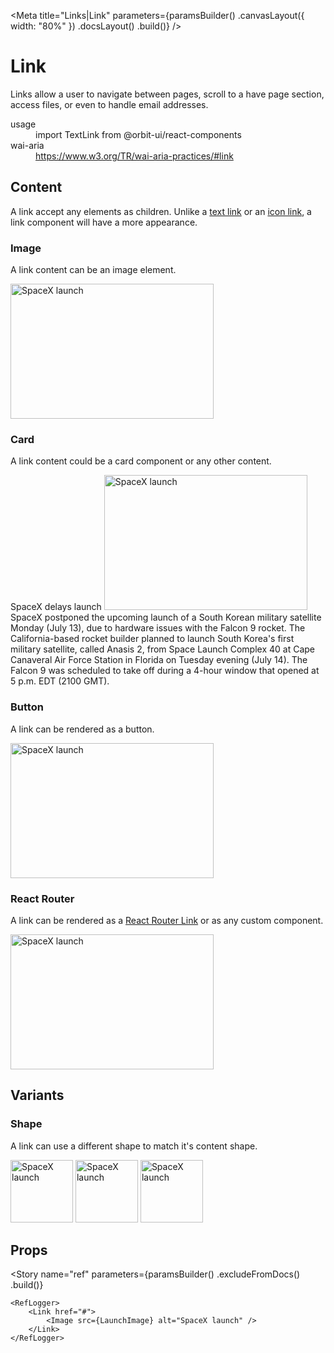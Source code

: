 
<Meta
    title="Links|Link"
    parameters={paramsBuilder()
        .canvasLayout({ width: "80%" })
        .docsLayout(<ReactComponentsLayout sourcePath="/packages/react-components/src/link/src" />)
        .build()}
/>

# Link

Links allow a user to navigate between pages, scroll to a have page section, access files, or even to handle email addresses.

<dl>
    <div>
        <dt>usage</dt>
        <dd>import TextLink from @orbit-ui/react-components</dd>
    </div>
    <div>
        <dt>wai-aria</dt>
        <dd><a href="https://www.w3.org/TR/wai-aria-practices/#link">https://www.w3.org/TR/wai-aria-practices/#link</a></dd>
    </div>
</dl>

## Content

A link accept any elements as children. Unlike a [text link](?path=/docs/links-textlink) or an [icon link](?path=/docs/links-iconlink), a link component will have a more appearance.

### Image

A link content can be an image element.

<Preview withSource="open">
    <Story name="image">
        <Link href="#">
            <Image shape="rounded" src={LaunchImage} alt="SpaceX launch" width="325px" height="216px" />
        </Link>
    </Story>
</Preview>

### Card

A link content could be a card component or any other content.

<Preview withSource="open">
    <Story name="card">
        <Link className="w-30" href="#">
            <Card>
                <Heading as="h2" size="sm">SpaceX delays launch</Heading>
                <Paragraph>
                    <Image src={LaunchImage} alt="SpaceX launch" width="325px" height="216px" />
                </Paragraph>
                <Paragraph>
                    SpaceX postponed the upcoming launch of a South Korean military satellite Monday (July 13), due to hardware issues with the Falcon 9 rocket.
                </Paragraph>
                <Paragraph>
                    The California-based rocket builder planned to launch South Korea's first military satellite, called Anasis 2, from Space Launch Complex 40 at Cape Canaveral Air Force Station in Florida on Tuesday evening (July 14).
                    The Falcon 9 was scheduled to take off during a 4-hour window that opened at 5 p.m. EDT (2100 GMT).
                </Paragraph>
            </Card>
        </Link>
    </Story>
</Preview>

### Button

A link can be rendered as a button.

<Preview withSource="open">
    <Story name="button">
        <Link as="button" aria-label="Add">
            <Image shape="rounded" src={LaunchImage} alt="SpaceX launch" width="325px" height="216px" />
        </Link>
    </Story>
</Preview>

### React Router

A link can be rendered as a [React Router Link](https://reactrouter.com/web/api/Link) or as any custom component.

<Preview withSource="open">
    <Story name="react router link">
        <Link as={RouterLink} to="/flight-details">
            <Image shape="rounded" src={LaunchImage} alt="SpaceX launch" width="325px" height="216px" />
        </Link>
    </Story>
</Preview>

## Variants

### Shape

A link can use a different shape to match it's content shape.

<Preview withSource="open">
    <Story name="shape">
        <Inline>
            <Link shape="rounded" focus href="#">
                <Image shape="rounded" src={LaunchImage} alt="SpaceX launch" width="100px" height="100px" />
            </Link>
            <Link shape="circular" focus href="#">
                <Image shape="circular" src={LaunchImage} alt="SpaceX launch" width="100px" height="100px" />
            </Link>
            <Link shape="box" focus href="#">
                <Image src={LaunchImage} alt="SpaceX launch" width="100px" height="100px" />
            </Link>
        </Inline>
    </Story>
</Preview>

## Props

<Props of={InnerLink} />

<Story
    name="ref"
    parameters={paramsBuilder()
        .excludeFromDocs()
        .build()}
>
    <RefLogger>
        <Link href="#">
            <Image src={LaunchImage} alt="SpaceX launch" />
        </Link>
    </RefLogger>
</Story>
